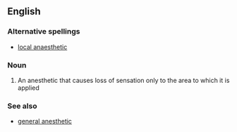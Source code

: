 ==English==

===Alternative spellings===
*[[local anaesthetic]]

===Noun===
{{wikipedia}}
{{en-noun|sg=[[local]] [[anesthetic]]}}

#{{medicine}} An anesthetic that causes loss of sensation only to the area to which it is applied

===See also===
*[[general anesthetic]]
